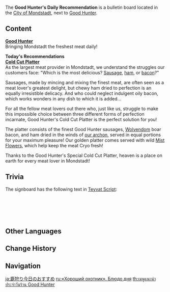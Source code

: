 {{Location Infobox
|image        = Sign Good Hunter's Daily Recommendation.png
|type         = Point of Interest
|type2        = Bulletin Board
|region       = Mondstadt
|area         = Starfell Valley
|subarea      = Mondstadt City
}}
The '''Good Hunter's Daily Recommendation''' is a bulletin board located in the [[City of Mondstadt]], next to [[Good Hunter]].

==Content==
'''[[Good Hunter]]'''<br>
Bringing Mondstadt the freshest meat daily!

'''Today's Recommendations'''<br>
'''[[Cold Cut Platter]]'''<br>
As the largest meat provider in Mondstadt, we understand the struggles our customers face: "Which is the most delicious? [[Sausage]], [[ham]], or [[bacon]]?"

Sausages, made by mincing and mixing the finest meat, are often seen as a meat lover's greatest delight, but chewy ham dried to perfection is an equally irresistible delicacy. And who could neglect indulgent oily bacon, which works wonders in any dish to which it is added...

For all the fellow meat lovers out there who, just like us, struggle to make this impossible choice between three different forms of perfection incarnate, Good Hunter's Cold Cut Platter is the perfect solution for you!

The platter consists of the finest Good Hunter sausages, [[Wolvendom]] boar bacon, and ham dried in the winds of [[Venti|our archon]], served in equal portions for your maximum pleasure! Our golden platter comes served with wild [[Mist Flower Corolla|Mist Flowers]], which help keep the meat Cryo fresh!

Thanks to the Good Hunter's Special Cold Cut Platter, heaven is a place on earth for every meat lover in Mondstadt!

==Trivia==
The signboard has the following text in [[Teyvat Script]]:

{{Script|teyvat|OPEN}}<br>
{{Script|teyvat|Fine Food}}<br>
{{Script|teyvat|Hot}}<br>
{{Script|teyvat|Chicen}} {{sic}}<br>
{{Script|teyvat|Beer}}

==Other Languages==
{{Other Languages
|default_hidden = 1
|en      = Good Hunter's Daily Recommendation
|zhs     = 猎鹿人今日推荐
|zhs_rm  = Lièlù-rén Jīnrì Tuījiàn
|zht     = 獵鹿人今日推薦
|zht_rm  = Lièlù-rén Jīnrì Tuījiàn
|ja      = 鹿狩り今日のおすすめ
|ja_rm   = Shika-gari Kyou no Osusume
|ko      = 디어 헌터 금일 추천
|es      = Recomendación diaria de “El Buen Cazador”
|fr      = Plat du jour au Bon Chasseur
|ru      = «Хороший охотник». Блюдо дня
|th      = เมนูแนะนำประจำวันร้าน Good Hunter
|th_rm   = 
|vi      = Kiến Nghị Của Người Săn Hươu
|de      = Empfehlung des Tages vom Hirschjäger
|id      = Rekomendasi Harian Good Hunter
|pt      = Recomendação Diária do Caçador de Cervos
|tr      = Avcının Yeri'nin Günlük Tavsiyesi
|it      = Piatto del giorno consigliato del Buon Cacciatore
}}

==Change History==
{{Change History|1.0}}

==Navigation==
{{PoI Navbox|Mondstadt}}

[[ja:鹿狩り今日のおすすめ]]
[[ru:«Хороший охотник». Блюдо дня]]
[[th:เมนูแนะนำประจำวันร้าน Good Hunter]]